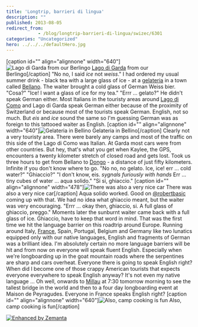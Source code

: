 ```yaml
---
title: 'Longtrip, barrieri di lingua'
description: ""
published: 2013-08-05
redirect_from: 
            - /blog/longtrip-barrieri-di-lingua/swizec/6301
categories: "Uncategorized"
hero: ../../../defaultHero.jpg
---
```


\[caption id="" align="alignnone" width="640"]![Lago di Garda from our Berlingo](https://www.filepicker.io/api/file/rMAKmIaQQh2VxmdEZKJq "Lago di Garda from our Berlingo") [Lago di Garda](http://en.wikipedia.org/wiki/Lake_Garda "Lake Garda") from our Berlingo\[/caption] "No no, I said _ice_ not _weiss_." I had ordered my usual summer drink - black tea with a large glass of ice - at a [gelateria](http://en.wikipedia.org/wiki/Gelato "Gelato") in a town called [Bellano](<http://maps.google.com/maps?ll=46.05,9.3&spn=0.1,0.1&q=46.05,9.3 (Bellano)&t=h> "Bellano"). The waiter brought a cold glass of German Weiss bier. "Cosa?" "Ice! I want a glass of ice for my tea." "Errr … gelato?" He didn't speak German either. Most Italians in the touristy areas around [Lago di Como](<http://maps.google.com/maps?ll=46.0,9.26666666667&spn=0.1,0.1&q=46.0,9.26666666667 (Lake%20Como)&t=h> "Lake Como") and Lago di Garda speak German either because of the proximity of Switzerland or because most of the tourists speak German. English, not so much. But _eis_ and _ice_ sound the same so I'm guessing German was as foreign to this tattooed waiter as English. \[caption id="" align="alignnone" width="640"]![Gelateria in Bellino](https://www.filepicker.io/api/file/tUgii1SoSY6z0tTJ8ywq "Gelateria in Bellino") Gelateria in Bellino\[/caption] Clearly not a very touristy area. There were barely any camps and most of the traffic on this side of the Lago di Como was Italian. At Garda most cars were from other countries. But hey, that's what you get when Kaylee, the GPS, encounters a twenty kilometer stretch of closed road and gets lost. Took us three hours to get from Bellano to [Dongo](<http://maps.google.com/maps?ll=46.1333333333,9.28333333333&spn=0.1,0.1&q=46.1333333333,9.28333333333 (Dongo%2C%20Lombardy)&t=h> "Dongo, Lombardy") - a distance of just fifty kilometers. Infinite if you don't know where to go. "No no, no gelato. Ice, ice! err … cold water?" "Ghiaccio?" "I don't know, eis. _sygnals furiously with hands_ Err … tiny cubes of water … aqua solido." "Si si, ghiaccio." \[caption id="" align="alignnone" width="478"]![There was also a very nice car](https://www.filepicker.io/api/file/9THk5tmwR6O8vE2vMEJA "There was also a very nice car") There was also a very nice car\[/caption] Aqua solido worked. Good on [@robertbasic](http://twitter.com/robertbasic) coming up with that. We had no idea what ghiaccio meant, but the waiter was very encouraging. "Errr … okay then, ghiaccio, si. A full glass of ghiaccio, preggo." Moments later the sunburnt waiter came back with a full glass of ice. Ghiaccio, have to keep that word in mind. That was the first time we hit the language barrier on this roadtrip around Europe. Running around Italy, [France](<http://maps.google.com/maps?ll=48.8566666667,2.35083333333&spn=10.0,10.0&q=48.8566666667,2.35083333333 (France)&t=h> "France"), Spain, Portugal, Belgium and Germany like two lunatics equipped only with our native languages, English and fragments of German was a brilliant idea. I'm absolutely certain no more language barriers will be hit and from now on everyone will speak fluent English. Especially when we're longboarding up in the goat mountain roads where the serpentines are sharp and cars overheat. Everyone there is going to speak English right? When did I become one of those crappy American tourists that expects everyone everywhere to speak English anyway? It's not even my native language ... Oh well, onwards to [Millau](http://en.wikipedia.org/wiki/Millau "Millau") at 7:30 tomorrow morning to see the tallest bridge in the world and then to a four day longboarding event at Maison de Peyragudes. Everyone in France speaks English right? \[caption id="" align="alignnone" width="640"]![Also, camp cooking is fun](https://www.filepicker.io/api/file/W9G0ao2QH2BE01syW42m "Also, camp cooking is fun") Also, camp cooking is fun\[/caption]

[![Enhanced by Zemanta](http://img.zemanta.com/zemified_e.png?x-id=05795a5f-ed53-42ba-80b0-e6920346a8bc)](http://www.zemanta.com/?px "Enhanced by Zemanta")

